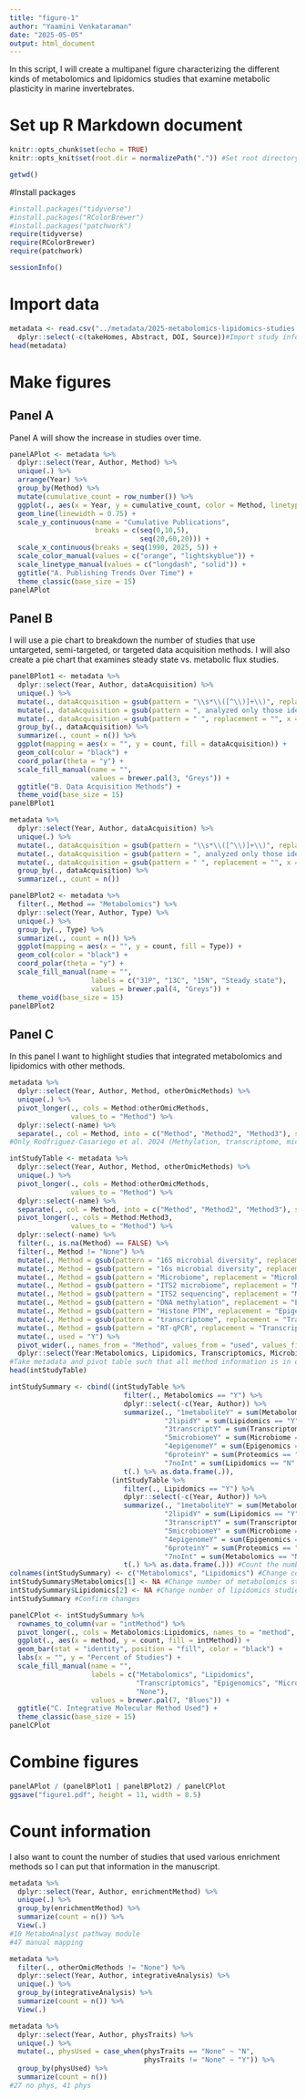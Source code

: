 ```yaml
---
title: "figure-1"
author: "Yaamini Venkataraman"
date: "2025-05-05"
output: html_document
---
```


In this script, I will create a multipanel figure characterizing the different kinds of metabolomics and lipidomics studies that examine metabolic plasticity in marine invertebrates.

# Set up R Markdown document

```r
knitr::opts_chunk$set(echo = TRUE)
knitr::opts_knit$set(root.dir = normalizePath(".")) #Set root directory
```

```r
getwd()
```

#Install packages

```r
#install.packages("tidyverse")
#install.packages("RColorBrewer")
#install.packages("patchwork")
require(tidyverse)
require(RColorBrewer)
require(patchwork)
```

```r
sessionInfo()
```

# Import data

```r
metadata <- read.csv("../metadata/2025-metabolomics-lipidomics-studies.csv", header = TRUE, col.names = c("Year", "Author", "Title", "Species", "Phyllum", "Stressor", "Method", "dataAcquisition", "Platform", "Type", "statisticalMethods", "enrichmentMethod", "physTraits", "otherOmicMethods", "integrativeAnalysis", "takeHomes", "Abstract", "DOI", "Source")) %>%
  dplyr::select(-c(takeHomes, Abstract, DOI, Source))#Import study information. Change column names to be simple where appropriate. Remove columns that will not be used for figures
head(metadata)
```

# Make figures

## Panel A

Panel A will show the increase in studies over time.

```r
panelAPlot <- metadata %>%
  dplyr::select(Year, Author, Method) %>%
  unique(.) %>%
  arrange(Year) %>%
  group_by(Method) %>%
  mutate(cumulative_count = row_number()) %>%
  ggplot(., aes(x = Year, y = cumulative_count, color = Method, linetype = Method)) +
  geom_line(linewidth = 0.75) +
  scale_y_continuous(name = "Cumulative Publications",
                     breaks = c(seq(0,10,5),
                                seq(20,60,20))) +
  scale_x_continuous(breaks = seq(1990, 2025, 5)) +
  scale_color_manual(values = c("orange", "lightskyblue")) +
  scale_linetype_manual(values = c("longdash", "solid")) +
  ggtitle("A. Publishing Trends Over Time") +
  theme_classic(base_size = 15)
panelAPlot
```

## Panel B

I will use a pie chart to breakdown the number of studies that use untargeted, semi-targeted, or targeted data acquisition methods. I will also create a pie chart that examines steady state vs. metabolic flux studies.

```r
panelBPlot1 <- metadata %>%
  dplyr::select(Year, Author, dataAcquisition) %>%
  unique(.) %>%
  mutate(., dataAcquisition = gsub(pattern = "\\s*\\([^\\)]+\\)", replacement = "", x = dataAcquisition)) %>%
  mutate(., dataAcquisition = gsub(pattern = ", analyzed only those identified in database", replacement = "", x = dataAcquisition)) %>%
  mutate(., dataAcquisition = gsub(pattern = " ", replacement = "", x = dataAcquisition)) %>%
  group_by(., dataAcquisition) %>%
  summarize(., count = n()) %>%
  ggplot(mapping = aes(x = "", y = count, fill = dataAcquisition)) +
  geom_col(color = "black") +
  coord_polar(theta = "y") +
  scale_fill_manual(name = "",
                    values = brewer.pal(3, "Greys")) +
  ggtitle("B. Data Acquisition Methods") +
  theme_void(base_size = 15)
panelBPlot1
```

```r
metadata %>%
  dplyr::select(Year, Author, dataAcquisition) %>%
  unique(.) %>%
  mutate(., dataAcquisition = gsub(pattern = "\\s*\\([^\\)]+\\)", replacement = "", x = dataAcquisition)) %>%
  mutate(., dataAcquisition = gsub(pattern = ", analyzed only those identified in database", replacement = "", x = dataAcquisition)) %>%
  mutate(., dataAcquisition = gsub(pattern = " ", replacement = "", x = dataAcquisition)) %>%
  group_by(., dataAcquisition) %>%
  summarize(., count = n())
```


```r
panelBPlot2 <- metadata %>%
  filter(., Method == "Metabolomics") %>%
  dplyr::select(Year, Author, Type) %>%
  unique(.) %>%
  group_by(., Type) %>%
  summarize(., count = n()) %>%
  ggplot(mapping = aes(x = "", y = count, fill = Type)) +
  geom_col(color = "black") +
  coord_polar(theta = "y") +
  scale_fill_manual(name = "",
                    labels = c("31P", "13C", "15N", "Steady state"),
                    values = brewer.pal(4, "Greys")) +
  theme_void(base_size = 15)
panelBPlot2
```

## Panel C

In this panel I want to highlight studies that integrated metabolomics and lipidomics with other methods.

```r
metadata %>%
  dplyr::select(Year, Author, Method, otherOmicMethods) %>%
  unique(.) %>%
  pivot_longer(., cols = Method:otherOmicMethods,
               values_to = "Method") %>%
  dplyr::select(-name) %>%
  separate(., col = Method, into = c("Method", "Method2", "Method3"), sep = ", ")
#Only Rodfriguez-Casariego et al. 2024 (Methylation, transcriptome, microbiome, lipidomics) and Wei et al. 2015 (metabolomics, proteomics, and transcriptome) used two methods additional methods
```


```r
intStudyTable <- metadata %>%
  dplyr::select(Year, Author, Method, otherOmicMethods) %>%
  unique(.) %>%
  pivot_longer(., cols = Method:otherOmicMethods,
               values_to = "Method") %>%
  dplyr::select(-name) %>%
  separate(., col = Method, into = c("Method", "Method2", "Method3"), sep = ", ") %>%
  pivot_longer(., cols = Method:Method3,
               values_to = "Method") %>%
  dplyr::select(-name) %>%
  filter(., is.na(Method) == FALSE) %>%
  filter(., Method != "None") %>%
  mutate(., Method = gsub(pattern = "16S microbial diversity", replacement = "Microbiome", x = Method)) %>%
  mutate(., Method = gsub(pattern = "16s microbial diversity", replacement = "Microbiome", x = Method)) %>%
  mutate(., Method = gsub(pattern = "Microbiome", replacement = "Microbiome", x = Method)) %>%
  mutate(., Method = gsub(pattern = "ITS2 microbiome", replacement = "Microbiome", x = Method)) %>%
  mutate(., Method = gsub(pattern = "ITS2 sequencing", replacement = "Microbiome", x = Method)) %>%
  mutate(., Method = gsub(pattern = "DNA methylation", replacement = "Epigenomics", x = Method)) %>%
  mutate(., Method = gsub(pattern = "Histone PTM", replacement = "Epigenomics", x = Method)) %>%
  mutate(., Method = gsub(pattern = "transcriptome", replacement = "Transcriptomics", x = Method)) %>%
  mutate(., Method = gsub(pattern = "RT-qPCR", replacement = "Transcriptomics", x = Method)) %>%
  mutate(., used = "Y") %>%
  pivot_wider(., names_from = "Method", values_from = "used", values_fill = "N") %>%
  dplyr::select(Year:Metabolomics, Lipidomics, Transcriptomics, Microbiome, Epigenomics, Proteomics)
#Take metadata and pivot table such that all method information is in one column. Separate entries with multiple methods into different columns, then pivot. Add a column indicating that particular method was used. Pivot dataframe wider, filling in "N" for "NA".
head(intStudyTable)
```

```r
intStudySummary <- cbind((intStudyTable %>%
                            filter(., Metabolomics == "Y") %>%
                            dplyr::select(-c(Year, Author)) %>%
                            summarize(., "1metaboliteY" = sum(Metabolomics == "Y"),
                                      "2lipidY" = sum(Lipidomics == "Y"),
                                      "3transcriptY" = sum(Transcriptomics == "Y"),
                                      "5microbiomeY" = sum(Microbiome == "Y"),
                                      "4epigenomeY" = sum(Epigenomics == "Y"),
                                      "6proteinY" = sum(Proteomics == "Y"),
                                      "7noInt" = sum(Lipidomics == "N" & Transcriptomics == "N" & Microbiome == "N" & Epigenomics == "N" & Proteomics == "N")) %>%
                            t(.) %>% as.data.frame(.)),
                         (intStudyTable %>%
                            filter(., Lipidomics == "Y") %>%
                            dplyr::select(-c(Year, Author)) %>%
                            summarize(., "1metaboliteY" = sum(Metabolomics == "Y"),
                                      "2lipidY" = sum(Lipidomics == "Y"),
                                      "3transcriptY" = sum(Transcriptomics == "Y"),
                                      "5microbiomeY" = sum(Microbiome == "Y"),
                                      "4epigenomeY" = sum(Epigenomics == "Y"),
                                      "6proteinY" = sum(Proteomics == "Y"),
                                      "7noInt" = sum(Metabolomics == "N" & Transcriptomics == "N" & Microbiome == "N" & Epigenomics == "N" & Proteomics == "N")) %>%
                            t(.) %>% as.data.frame(.))) #Count the number of metabolomics or lipidomics studies that use other methods, and use cbind to combine.
colnames(intStudySummary) <- c("Metabolomics", "Lipidomics") #Change column names
intStudySummary$Metabolomics[1] <- NA #Change number of metabolomics studies to NA
intStudySummary$Lipidomics[2] <- NA #Change number of lipidomics studies to NA
intStudySummary #Confirm changes
```

```r
panelCPlot <- intStudySummary %>%
  rownames_to_column(var = "intMethod") %>%
  pivot_longer(., cols = Metabolomics:Lipidomics, names_to = "method", values_to = "count") %>%
  ggplot(., aes(x = method, y = count, fill = intMethod)) +
  geom_bar(stat = "identity", position = "fill", color = "black") +
  labs(x = "", y = "Percent of Studies") +
  scale_fill_manual(name = "",
                    labels = c("Metabolomics", "Lipidomics",
                               "Transcriptomics", "Epigenomics", "Microbiome", "Proteomics",
                               "None"),
                    values = brewer.pal(7, "Blues")) +
  ggtitle("C. Integrative Molecular Method Used") +
  theme_classic(base_size = 15)
panelCPlot
```

# Combine figures

```r
panelAPlot / (panelBPlot1 | panelBPlot2) / panelCPlot
ggsave("figure1.pdf", height = 11, width = 8.5)
```

# Count information

I also want to count the number of studies that used various enrichment methods so I can put that information in the manuscript.

```r
metadata %>%
  dplyr::select(Year, Author, enrichmentMethod) %>%
  unique(.) %>%
  group_by(enrichmentMethod) %>%
  summarize(count = n()) %>%
  View(.)
#10 MetaboAnalyst pathway module
#47 manual mapping
```

```r
metadata %>%
  filter(., otherOmicMethods != "None") %>%
  dplyr::select(Year, Author, integrativeAnalysis) %>%
  unique(.) %>%
  group_by(integrativeAnalysis) %>%
  summarize(count = n()) %>%
  View(.)
```

```r
metadata %>%
  dplyr::select(Year, Author, physTraits) %>%
  unique(.) %>%
  mutate(., physUsed = case_when(physTraits == "None" ~ "N",
                                 physTraits != "None" ~ "Y")) %>%
  group_by(physUsed) %>%
  summarize(count = n())
#27 no phys, 41 phys
```